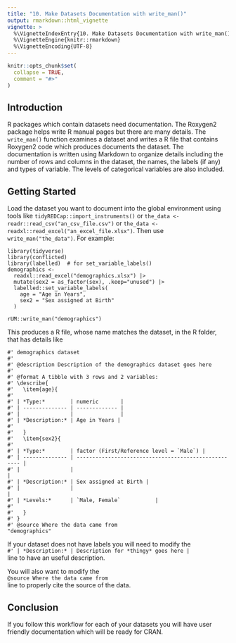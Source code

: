 ```yaml
---
title: "10. Make Datasets Documentation with write_man()"
output: rmarkdown::html_vignette
vignette: >
  %\VignetteIndexEntry{10. Make Datasets Documentation with write_man()}
  %\VignetteEngine{knitr::rmarkdown}
  %\VignetteEncoding{UTF-8}
---
```


```r
knitr::opts_chunk$set(
  collapse = TRUE,
  comment = "#>"
)
```

## Introduction

R packages which contain datasets need documentation.  The Roxygen2 package helps write R manual pages but there are many details.  The `write_man()` function examines a dataset and writes a R file that contains Roxygen2 code which produces documents the dataset.  The documentation is written using Markdown to organize details including the number of rows and columns in the dataset, the names, the labels (if any) and types of variable.  The levels of categorical variables are also included.

## Getting Started

Load the dataset you want to document into the global environment using tools like `tidyREDCap::import_instruments()` or `the_data <- readr::read_csv("an_csv_file.csv")` or `the_data <- readxl::read_excel("an_excel_file.xlsx")`.  Then use
`write_man("the_data")`.  For example:

```
library(tidyverse)
library(conflicted)
library(labelled)  # for set_variable_labels()
demographics <- 
  readxl::read_excel("demographics.xlsx") |> 
  mutate(sex2 = as_factor(sex), .keep="unused") |> 
  labelled::set_variable_labels(
    age = "Age in Years",
    sex2 = "Sex assigned at Birth"
  )

rUM::write_man("demographics")
```

This produces a R file, whose name matches the dataset, in the R folder, that has details like

```
#' demographics dataset
#'
#' @description Description of the demographics dataset goes here
#'
#' @format A tibble with 3 rows and 2 variables:
#' \describe{
#'   \item{age}{
#'
#' | *Type:*        | numeric       |
#' | -------------- | ------------- |
#' |                |               |
#' | *Description:* | Age in Years |
#'
#'   }
#'   \item{sex2}{
#'
#' | *Type:*        | factor (First/Reference level = `Male`) |
#' | -------------- | ---------------------------------------------------- |
#' |                |                                                      |
#' | *Description:* | Sex assigned at Birth |
#' |                |                                                      |
#' | *Levels:*      | `Male, Female`           |
#'
#'   }
#' }
#' @source Where the data came from
"demographics"
```

If your dataset does not have labels you will need to modify the  
`#' | *Description:* | Description for *thingy* goes here |`  
line to have an useful description.             

You will also want to modify the  
`@source Where the data came from`  
line to properly cite the source of the data.

## Conclusion

If you follow this workflow for each of your datasets you will have user friendly documentation which will be ready for CRAN.